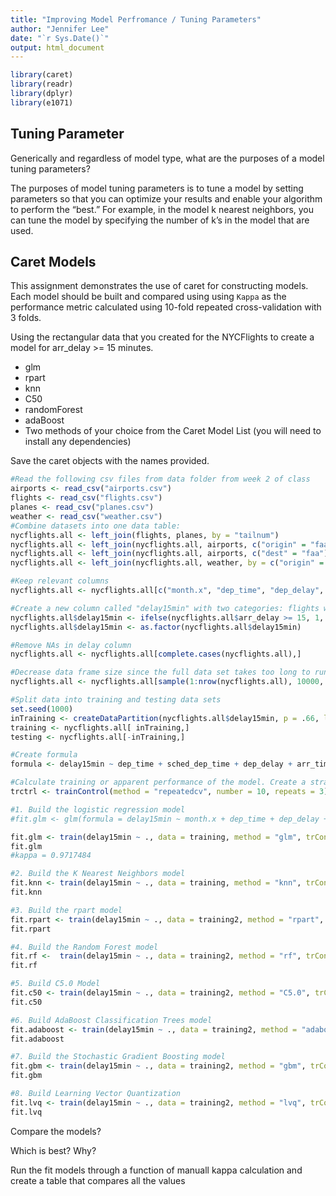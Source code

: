 ```yaml
---
title: "Improving Model Perfromance / Tuning Parameters"
author: "Jennifer Lee"
date: "`r Sys.Date()`"
output: html_document
---
```


```r
library(caret)
library(readr)
library(dplyr)
library(e1071)
```

## Tuning Parameter

Generically and regardless of model type, what are the purposes of a model
tuning parameters?

The purposes of model tuning parameters is to tune a model by setting parameters so that you can optimize your results and enable your algorithm to perform the "best." For example, in the model k nearest neighbors, you can tune the model by specifying the number of k's in the model that are used.

## Caret Models

This assignment demonstrates the use of caret for constructing models. Each
model should be built and compared using using `Kappa` as the performance
metric calculated using 10-fold repeated cross-validation with 3 folds.

Using the rectangular data that you created for the NYCFlights to create a model
for arr_delay >= 15 minutes.

- glm
- rpart
- knn
- C50
- randomForest
- adaBoost
- Two methods of your choice from the Caret Model List (you will need to install any dependencies)

Save the caret objects with the names provided.

```r
#Read the following csv files from data folder from week 2 of class
airports <- read_csv("airports.csv")
flights <- read_csv("flights.csv")
planes <- read_csv("planes.csv")
weather <- read_csv("weather.csv")
#Combine datasets into one data table:
nycflights.all <- left_join(flights, planes, by = "tailnum")
nycflights.all <- left_join(nycflights.all, airports, c("origin" = "faa"))
nycflights.all <- left_join(nycflights.all, airports, c("dest" = "faa"))
nycflights.all <- left_join(nycflights.all, weather, by = c("origin" = "origin", "time_hour" = "time_hour"))

#Keep relevant columns
nycflights.all <- nycflights.all[c("month.x", "dep_time", "dep_delay", "arr_time", "arr_delay", "origin", "dest", "air_time", "distance", "alt.y", "hour.x", "tz.y", "temp", "dewp","humid","wind_dir", "wind_speed","wind_gust", "precip","pressure", "visib")]

#Create a new column called "delay15min" with two categories: flights with an arrival delay >= 15 min and flights with arrival delay < 15 min
nycflights.all$delay15min <- ifelse(nycflights.all$arr_delay >= 15, 1, 0) 
nycflights.all$delay15min <- as.factor(nycflights.all$delay15min)

#Remove NAs in delay column
nycflights.all <- nycflights.all[complete.cases(nycflights.all),]

#Decrease data frame size since the full data set takes too long to run completely
nycflights.all <- nycflights.all[sample(1:nrow(nycflights.all), 10000, replace=FALSE),]

#Split data into training and testing data sets
set.seed(1000)
inTraining <- createDataPartition(nycflights.all$delay15min, p = .66, list = FALSE)
training <- nycflights.all[ inTraining,]
testing <- nycflights.all[-inTraining,]

#Create formula
formula <- delay15min ~ dep_time + sched_dep_time + dep_delay + arr_time + sched_arr_time + arr_delay + flight + air_time + distance + alt.x

#Calculate training or apparent performance of the model. Create a stratified random sample of the data into training and test sets using caret
trctrl <- trainControl(method = "repeatedcv", number = 10, repeats = 3)

#1. Build the logistic regression model
#fit.glm <- glm(formula = delay15min ~ month.x + dep_time + dep_delay + arr_time + air_time + distance + temp + humid, family = binomial, data = training)

fit.glm <- train(delay15min ~ ., data = training, method = "glm", trControl = trctrl, metric = 'kappa', preProcess = c("center", "scale"))
fit.glm
#kappa = 0.9717484

#2. Build the K Nearest Neighbors model
fit.knn <- train(delay15min ~ ., data = training, method = "knn", trControl = trctrl, preProcess = c("center", "scale"))
fit.knn

#3. Build the rpart model
fit.rpart <- train(delay15min ~ ., data = training2, method = "rpart", trControl = trctrl, preProcess = c("center", "scale"))
fit.rpart

#4. Build the Random Forest model
fit.rf <-  train(delay15min ~ ., data = training2, method = "rf", trControl = trctrl, preProcess = c("center", "scale"), metric = 'kappa')
fit.rf

#5. Build C5.0 Model
fit.c50 <- train(delay15min ~ ., data = training2, method = "C5.0", trControl = trctrl, metric = 'kappa')
fit.c50

#6. Build AdaBoost Classification Trees model
fit.adaboost <- train(delay15min ~ ., data = training2, method = "adaboost", trControl = trctrl, metric = 'kappa')
fit.adaboost

#7. Build the Stochastic Gradient Boosting model
fit.gbm <- train(delay15min ~ ., data = training2, method = "gbm", trControl = trctrl, metric = 'kappa', verbose=FALSE)
fit.gbm

#8. Build Learning Vector Quantization
fit.lvq <- train(delay15min ~ ., data = training2, method = "lvq", trControl = trctrl, metric = 'kappa')
fit.lvq

```

Compare the  models?

Which is best?  Why?

Run the fit models through a function of manuall kappa calculation and create a table that compares all the values
